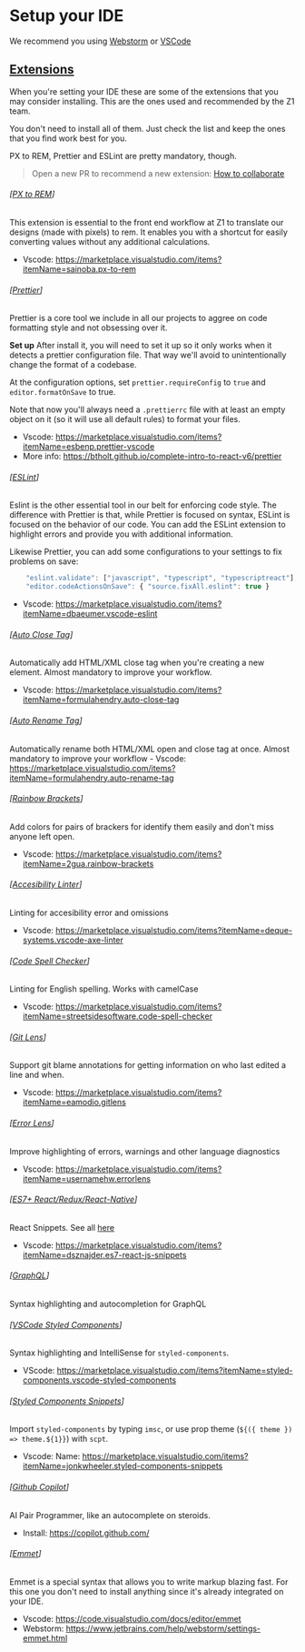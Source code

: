 # Setup your IDE

We recommend you using [Webstorm](https://www.jetbrains.com/es-es/webstorm/) or [VSCode](https://code.visualstudio.com/)



## [Extensions](#extensions) 

When you're setting your IDE these are some of the extensions that you may consider installing. This are the ones used and recommended by the Z1 team. 

You don't need to install all of them. Just check the list and keep the ones that you find work best for you.

PX to REM, Prettier and ESLint are pretty mandatory, though. 

> Open a new PR to recommend a new extension: [How to collaborate](./how-to-collaborate.md)


###### [[PX to REM](#px-to-rem)]
 This extension is essential to the front end workflow at Z1 to translate our designs (made with pixels) to rem. It enables you with a shortcut for easily converting values without any additional calculations.
-  Vscode:  https://marketplace.visualstudio.com/items?itemName=sainoba.px-to-rem

###### [[Prettier](#prettier)]
Prettier is a core tool we include in all our projects to aggree on code formatting style and not obsessing over it. 

**Set up**
After install it, you will need to set it up so it only works when it detects a prettier configuration file. That way we'll avoid to unintentionally change the format of a codebase. 

At the configuration options, set `prettier.requireConfig` to `true` and `editor.formatOnSave` to true.

Note that now you'll always need a `.prettierrc` file with at least an empty object on it (so it will use all default rules) to format your files.

- Vscode: https://marketplace.visualstudio.com/items?itemName=esbenp.prettier-vscode
- More info: https://btholt.github.io/complete-intro-to-react-v6/prettier

###### [[ESLint](#eslint)]
Eslint is the other essential tool in our belt for enforcing code style. The difference with Prettier is that, while Prettier is focused on syntax, ESLint is focused on the behavior of our code. You can add the ESLint extension to highlight errors and provide you with additional information.

Likewise Prettier, you can add some configurations to your settings to fix problems on save:

```javascript
	"eslint.validate": ["javascript", "typescript", "typescriptreact"],
	"editor.codeActionsOnSave": { "source.fixAll.eslint": true }
```

- Vscode: https://marketplace.visualstudio.com/items?itemName=dbaeumer.vscode-eslint

###### [[Auto Close Tag](#auto-close-tag)]
Automatically add HTML/XML close tag when you're creating a new element. Almost mandatory to improve your workflow.
- Vscode: https://marketplace.visualstudio.com/items?itemName=formulahendry.auto-close-tag

###### [[Auto Rename Tag](#auto-rename-tag)]
Automatically rename both HTML/XML open and close tag at once. Almost mandatory to improve your workflow
	- Vscode: https://marketplace.visualstudio.com/items?itemName=formulahendry.auto-rename-tag

###### [[Rainbow Brackets](#rainbow-brackets)]
Add colors for pairs of brackers for identify them easily and don't miss anyone left open.
- Vscode: https://marketplace.visualstudio.com/items?itemName=2gua.rainbow-brackets

###### [[Accesibility Linter](#accesibility-linter)]
Linting for accesibility error and omissions
- Vscode: https://marketplace.visualstudio.com/items?itemName=deque-systems.vscode-axe-linter

###### [[Code Spell Checker](#code-spell-checker)]
Linting for English spelling. Works with camelCase
- Vscode: https://marketplace.visualstudio.com/items?itemName=streetsidesoftware.code-spell-checker

###### [[Git Lens](#git-lens)]
 Support git blame annotations for getting information on who last edited a line and when.
- Vscode: https://marketplace.visualstudio.com/items?itemName=eamodio.gitlens


###### [[Error Lens](#error-lens)]
Improve highlighting of errors, warnings and other language diagnostics
- Vscode: https://marketplace.visualstudio.com/items?itemName=usernamehw.errorlens


###### [[ES7+ React/Redux/React-Native](#react-snippets)]
React Snippets. See all [here](https://github.com/dsznajder/vscode-react-javascript-snippets/blob/HEAD/docs/Snippets.md)
- Vscode:  https://marketplace.visualstudio.com/items?itemName=dsznajder.es7-react-js-snippets

###### [[GraphQL](#graphql)]
Syntax highlighting and autocompletion for GraphQL


###### [[VSCode Styled Components](#vscode-styled-components)]
Syntax highlighting and IntelliSense for `styled-components`.
- VScode: https://marketplace.visualstudio.com/items?itemName=styled-components.vscode-styled-components


###### [[Styled Components Snippets](#styled-components)]
Import `styled-components` by typing `imsc`, or use prop theme (`${({ theme }) => theme.${1}}`) with `scpt`.
- Vscode: Name: https://marketplace.visualstudio.com/items?itemName=jonkwheeler.styled-components-snippets


###### [[Github Copilot](#github-copilot)]
AI Pair Programmer, like an autocomplete on steroids.
- Install: https://copilot.github.com/


###### [[Emmet](#emmet)]
Emmet is a special syntax that allows you to write markup blazing fast. For this one you don't need to install anything since it's already integrated on your IDE. 
- Vscode: https://code.visualstudio.com/docs/editor/emmet
- Webstorm: https://www.jetbrains.com/help/webstorm/settings-emmet.html
